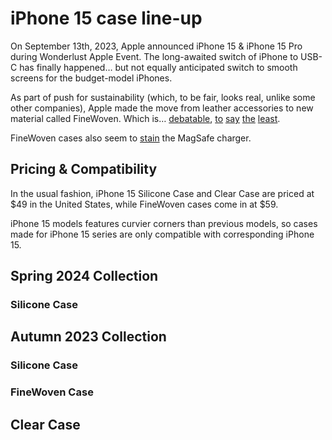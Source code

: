 
# iPhone 15 case line-up

On September 13th, 2023, Apple announced iPhone 15 & iPhone 15 Pro during Wonderlust Apple Event. The long-awaited switch of iPhone to USB-C has finally happened… but not equally anticipated switch to smooth screens for the budget-model iPhones.

As part of push for sustainability (which, to be fair, looks real, unlike some other companies), Apple made the move from leather accessories to new material called FineWoven. Which is… [debatable](https://www.theverge.com/2023/9/20/23882255/apple-iphone-15-finewoven-case-wallet-bad), [to](https://9to5mac.com/2023/09/25/apple-finewoven-cases-hands-on-terrible/) [say](https://www.macrumors.com/2023/09/25/finewoven-iphone-case-continued-criticism/) [the](https://www.macworld.com/article/2081435/iphone-15-finewoven-cases-criticism.html) [least](https://www.consumerreports.org/electronics-computers/cell-phones/apple-finewoven-phone-case-review-a5814511909/).

FineWoven cases also seem to [stain](https://twitter.com/m_rlons/status/1708803532361531430) the MagSafe charger.

## Pricing & Compatibility

In the usual fashion, iPhone 15 Silicone Case and Clear Case are priced at \$49 in the United States, while FineWoven cases come in at \$59.

iPhone 15 models features curvier corners than previous models, so cases made for iPhone 15 series are only compatible with corresponding iPhone 15.

## Spring 2024 Collection

### Silicone Case

<CaseTableTabs series="iPhone 15" season="Spring 2024" material="Silicone Case" />

## Autumn 2023 Collection

### Silicone Case

<CaseTableTabs series="iPhone 15" season="Autumn 2023" material="Silicone Case" />

### FineWoven Case

<CaseTableTabs series="iPhone 15" season="Autumn 2023" material="FineWoven Case" />

## Clear Case

<CaseTableTabs series="iPhone 15" season="Autumn 2023" material="Clear Case" />
